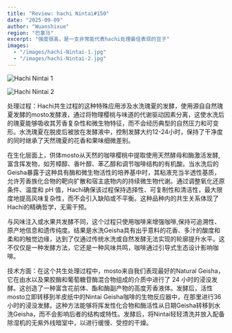 ```yaml
---
title: "Review: hachi Nintai#150"
date: "2025-09-09"
author: "Wuanshixue"
region: "巴拿马"
excerpt: "强度很高，是一支非常能代表hachi处理最佳表现的豆子"
images:
  - "/images/hachi-Nintai-1.jpg"
  - "/images/hachi-Nintai-2.jpg"
---
```


![Hachi Nintai 1](/images/hachi-Nintai-1.jpg)

![Hachi Nintai 2](/images/hachi-Nintai-2.jpg)


处理过程：Hachi共生过程的这种特殊应用涉及水洗瑰夏的发酵，使用源自自然瑰夏发酵的mosto发酵液，通过将物理樱桃与味道的代谢驱动因素分离，这使水洗后的瑰夏能够吸收其芳香复杂性和微生物特征，而不会经历典型的自然压力和可变形。水洗瑰夏在脱皮后被放在发酵液中，控制发酵大约12-24小时，保持了干净度的同时继承了天然瑰夏的花香和果味细微差别。

在生化层面上，供体mosto从天然的咖啡樱桃中提取使用天然酵母和酶激活发酵,富含挥发物，如芳樟醇、香叶醇、苯乙醇和调节咖啡结构的有机酸。当水洗后的Geisha暴露于这种具有酶和微生物活性的培养基中时，其粘液充当半透性基质，允许芳香族化合物的靶向扩散和宿主底物内的持续微生物代谢。通过调整氧化还原条件、温度和 pH 值，Hachi确保该过程保持选择性、可复制性和清洁性，最大限度地提高风味复杂性，而不会引入缺陷或不平衡。这种品种内的共生关系体现了Hachi的精确哲学，无需干预。

与风味注入或水果共发酵不同，这个过程只使用咖啡来增强咖啡,保持可追溯性、原产地信息和遗传纯度。结果是水洗Geisha具有出乎意料的花香、多汁的酸度和柔和的触觉边缘，达到了仅通过传统水洗或自然发酵无法实现的轮廓提升水平。这不仅仅是一种发酵方法，它还是一种风味共鸣，咖啡通过引导式生态设计影响咖啡。

技术方面：在这个共生处理过程中，mosto来自我们表现最好的Natural Geisha，它在由水以及果胶酶和葡萄糖苷酶混合物组成的介质中进行了 24 小时的浸没发酵。这创造了一种富含花前体、酯和酶副产物的高度芳香液体。发酵后，活性mosto立即转移到羊皮纸中的Nintai Geisha咖啡的生物反应器中，在那里进行36小时的浸没发酵。这种方法能够将挥发性化合物和酶活性从日期Geisha转移到水洗Geisha，而不会影响后者的结构或特性。发酵后，将Nintai轻轻清洗并放入配备除湿机的无紫外线暗室中，以进行缓慢、受控的干燥。
